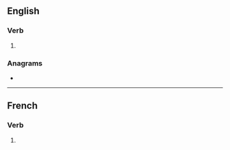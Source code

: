 ==English==

===Verb===
{{head|en|verb form}}

# {{en-past of|missend}}

===Anagrams===
* {{anagrams|en|enmists}}

----

==French==

===Verb===
{{head|fr|verb form}}

# {{inflection of|mettre||3|p|impf|subj|lang=fr}}